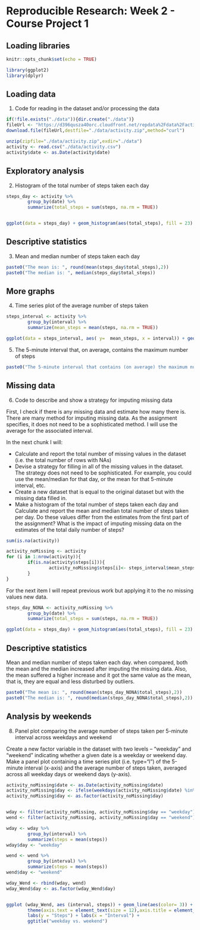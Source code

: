 Reproducible Research: Week 2 - Course Project 1
================================
## Loading libraries

```{r setup, include=TRUE}
knitr::opts_chunk$set(echo = TRUE)

```

```{r}
library(ggplot2)
library(dplyr)
```


## Loading data  

1. Code for reading in the dataset and/or processing the data  

```{r}
if(!file.exists("./data")){dir.create("./data")}
fileUrl <- "https://d396qusza40orc.cloudfront.net/repdata%2Fdata%2Factivity.zip"
download.file(fileUrl,destfile="./data/activity.zip",method="curl")

unzip(zipfile="./data/activity.zip",exdir="./data")
activity <- read.csv("./data/activity.csv")
activity$date <- as.Date(activity$date)
```

## Exploratory analysis

2. Histogram of the total number of steps taken each day  

```{r}
steps_day <- activity %>%
        group_by(date) %>%
        summarize(total_steps = sum(steps, na.rm = TRUE)) 


ggplot(data = steps_day) + geom_histogram(aes(total_steps), fill = 23) + xlab("Frequency") +ylab("Steps") +ggtitle("Histogram of the total number of steps taken each day")
```

## Descriptive statistics

3. Mean and median number of steps taken each day  

```{r}
paste0("The mean is: ", round(mean(steps_day$total_steps),2))
paste0("The median is: ", median(steps_day$total_steps))
```


## More graphs

4. Time series plot of the average number of steps taken  

```{r}
steps_interval <- activity %>%
        group_by(interval) %>%
        summarize(mean_steps = mean(steps, na.rm = TRUE)) 

ggplot(data = steps_interval, aes( y=  mean_steps, x = interval)) + geom_line(aes(color= 3)) + xlab("Interval") +ylab("Average number of steps") +ggtitle("Time series plot of the average number of steps taken")

```

5. The 5-minute interval that, on average, contains the maximum number of steps  

```{r}
paste0("The 5-minute interval that contains (on average) the maximum number of steps is:  ", steps_interval$interval[which.max(steps_interval$mean_steps)])
```

## Missing data

6. Code to describe and show a strategy for imputing missing data  

First, I check if there is any missing data and estimate how many there is. There are many method for imputing missing data. As the assignment specifies, it does not need to be a sophisticated method. I will use the average for the associated interval. 

In the next chunk I will:

* Calculate and report the total number of missing values in the dataset (i.e. the total number of rows with \color{red}{\verb|NA|}NAs)
* Devise a strategy for filling in all of the missing values in the dataset. The strategy does not need to be sophisticated. For example, you could use the mean/median for that day, or the mean for that 5-minute interval, etc.
* Create a new dataset that is equal to the original dataset but with the missing data filled in.
* Make a histogram of the total number of steps taken each day and Calculate and report the mean and median total number of steps taken per day. Do these values differ from the estimates from the first part of the assignment? What is the impact of imputing missing data on the estimates of the total daily number of steps?

```{r}
sum(is.na(activity))

activity_noMissing <- activity  
for (i in 1:nrow(activity)){
        if(is.na(activity$steps[i])){
                activity_noMissing$steps[i]<- steps_interval$mean_steps[activity_noMissing$interval[i] == steps_interval$interval]
        }
}

```


For the next item I will repeat previous work but applying it to the no missing values new data. 

```{r}
steps_day_NONA <- activity_noMissing %>%
        group_by(date) %>%
        summarize(total_steps = sum(steps, na.rm = TRUE))

ggplot(data = steps_day) + geom_histogram(aes(total_steps), fill = 23) + xlab("Frequency") +ylab("Steps") +ggtitle("Histogram of the total number of steps taken each day (without NA)")
```


## Descriptive statistics

Mean and median number of steps taken each day. when compared, both the mean and the median increased after imputing the missing data. Also, the mean suffered a higher increase and it got the same value as the mean, that is, they are equal and less disturbed by outliers.

```{r}
paste0("The mean is: ", round(mean(steps_day_NONA$total_steps),2))
paste0("The median is: ", round(median(steps_day_NONA$total_steps),2))

```

## Analysis by weekends

8. Panel plot comparing the average number of steps taken per 5-minute interval across weekdays and weekend

Create a new factor variable in the dataset with two levels – “weekday” and “weekend” indicating whether a given date is a weekday or weekend day. Make a panel plot containing a time series plot (i.e. type=“l”) of the 5-minute interval (x-axis) and the average number of steps taken, averaged across all weekday days or weekend days (y-axis).

```{r}
activity_noMissing$date <- as.Date(activity_noMissing$date)
activity_noMissing$day <- ifelse(weekdays(activity_noMissing$date) %in% c("sábado", "domingo"), "weekend", "weekday")
activity_noMissing$day <- as.factor(activity_noMissing$day)


wday <- filter(activity_noMissing, activity_noMissing$day == "weekday")
wend <- filter(activity_noMissing, activity_noMissing$day == "weekend")

wday <- wday %>%
        group_by(interval) %>%
        summarize(steps = mean(steps)) 
wday$day <- "weekday"

wend <- wend %>%
        group_by(interval) %>%
        summarize(steps = mean(steps)) 
wend$day <- "weekend"

wday_Wend <- rbind(wday, wend)
wday_Wend$day <- as.factor(wday_Wend$day)


ggplot (wday_Wend, aes (interval, steps)) + geom_line(aes(color= 3)) + facet_grid (day~.) + 
        theme(axis.text = element_text(size = 12),axis.title = element_text(size = 14)) + 
        labs(y = "Steps") + labs(x = "Interval") + 
        ggtitle("weekday vs. weekend") 

```

